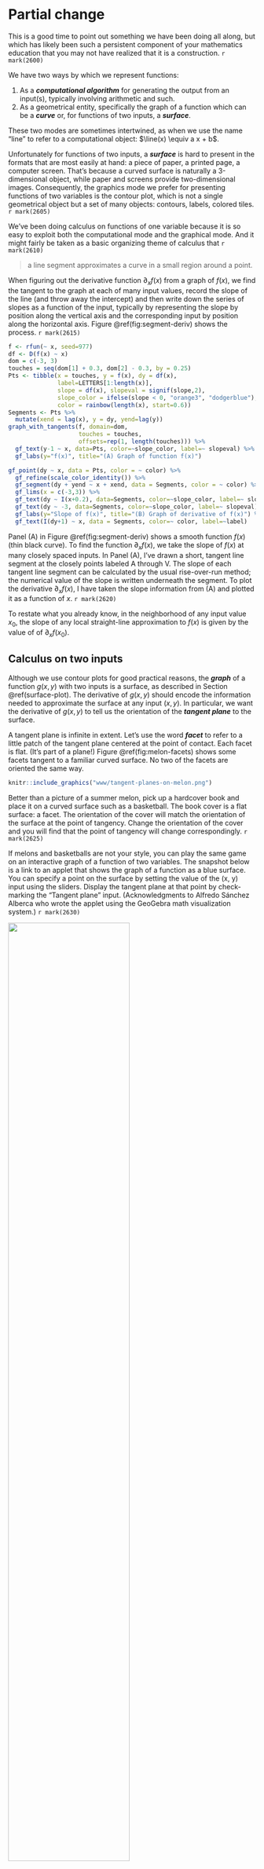 # Partial change

This is a good time to point out something we have been doing all along, but which has likely been such a persistent component of your mathematics education that you may not have realized that it is a construction. `r mark(2600)`

We have two ways by which we represent functions:

1. As a ***computational algorithm*** for generating the output from an input(s), typically involving arithmetic and such. 
2. As a geometrical entity, specifically the graph of a function which can be a ***curve*** or, for functions of two inputs, a ***surface***.

These two modes are sometimes intertwined, as when we use the name "line" to refer to a computational object: $\line(x) \equiv a x + b$.

Unfortunately for functions of two inputs, a ***surface*** is hard to present in the formats that are most easily at hand: a piece of paper, a printed page, a computer screen. That's because a curved surface is naturally a 3-dimensional object, while paper and screens provide two-dimensional images. Consequently, the graphics mode we prefer for presenting functions of two variables is the contour plot, which is not a single geometrical object but a set of many objects: contours, labels, colored tiles.  `r mark(2605)`

We've been doing calculus on functions of one variable because it is so easy to exploit both the computational mode and the graphical mode. And it might fairly be taken as a basic organizing theme of calculus that  `r mark(2610)`

> a line segment approximates a curve in a small region around a point.

When figuring out the derivative function $\partial_x f(x)$ from a graph of $f(x)$, we find the tangent to the graph at each of many input values, record the slope of the line (and throw away the intercept) and then write down the series of slopes as a function of the input, typically by representing the slope by position along the vertical axis and the corresponding input by position along the horizontal axis. Figure \@ref(fig:segment-deriv) shows the process. `r mark(2615)`

```r
f <- rfun(~ x, seed=977)
df <- D(f(x) ~ x)
dom = c(-3, 3)
touches = seq(dom[1] + 0.3, dom[2] - 0.3, by = 0.25)
Pts <- tibble(x = touches, y = f(x), dy = df(x), 
              label=LETTERS[1:length(x)],
              slope = df(x), slopeval = signif(slope,2),
              slope_color = ifelse(slope < 0, "orange3", "dodgerblue"),
              color = rainbow(length(x), start=0.6)) 
Segments <- Pts %>%
  mutate(xend = lag(x), y = dy, yend=lag(y))
graph_with_tangents(f, domain=dom, 
                    touches = touches,
                    offsets=rep(1, length(touches))) %>%
  gf_text(y-1 ~ x, data=Pts, color=~slope_color, label=~ slopeval) %>%
  gf_labs(y="f(x)", title="(A) Graph of function f(x)")

gf_point(dy ~ x, data = Pts, color = ~ color) %>%
  gf_refine(scale_color_identity()) %>%
  gf_segment(dy + yend ~ x + xend, data = Segments, color = ~ color) %>%
  gf_lims(x = c(-3,3)) %>%
  gf_text(dy ~ I(x+0.2), data=Segments, color=~slope_color, label=~ slopeval) %>%
  gf_text(dy ~ -3, data=Segments, color=~slope_color, label=~ slopeval) %>%
  gf_labs(y="Slope of f(x)", title="(B) Graph of derivative of f(x)") %>%
  gf_text(I(dy+1) ~ x, data = Segments, color=~ color, label=~label)
```

Panel (A) in Figure \@ref(fig:segment-deriv) shows a smooth function $f(x)$ (thin black curve). To find the function $\partial_x f(x)$, we take the slope of $f(x)$ at many closely spaced inputs. In Panel (A), I've drawn a short, tangent line segment at the closely points labeled A through V. The slope of each tangent line segment can be calculated by the usual rise-over-run method; the numerical value of the slope is written underneath the segment. To plot the derivative $\partial_x f(x)$, I have taken the slope information from (A) and plotted it as a function of $x$. `r mark(2620)`

To restate what you already know, in the neighborhood of any input value $x_0$, the slope of any local straight-line approximation to $f(x)$ is given by the value of of $\partial_x f(x_0)$. 

## Calculus on two inputs

Although we use contour plots for good practical reasons, the ***graph*** of a function $g(x,y)$ with two inputs is a surface, as described in Section \@ref(surface-plot). The derivative of $g(x,y)$ should encode the information needed to approximate the surface at any input $(x,y)$. In particular, we want the derivative of $g(x,y)$ to tell us the orientation of the ***tangent plane*** to the surface.

A tangent plane is infinite in extent. Let's use the word ***facet*** to refer to a little patch of the tangent plane centered at the point of contact. Each facet is flat. (It's part of a plane!) Figure \@ref(fig:melon-facets) shows some facets tangent to a familiar curved surface. No two of the facets are oriented the same way.

```r
knitr::include_graphics("www/tangent-planes-on-melon.png")
```

Better than a picture of a summer melon, pick up a hardcover book and place it on a curved surface such as a basketball. The book cover is a flat surface: a facet. The orientation of the cover will match the orientation of the surface at the point of tangency. Change the orientation of the cover and you will find that the point of tangency will change correspondingly.  `r mark(2625)`

If melons and basketballs are not your style, you can play the same game on an interactive graph of a function of two variables. The snapshot below is a link to an applet that shows the graph of a function as a blue surface. You can specify a point on the surface by setting the value of the (x, y) input using the sliders. Display the tangent plane at that point by check-marking the "Tangent plane" input. (Acknowledgments to Alfredo Sánchez Alberca who wrote the applet using the GeoGebra math visualization system.) `r mark(2630)`


<a href="https://www.geogebra.org/m/wTh7KKd3" target="_blank"><img src="www/geogebra-tangent-app.png" width="70%"></a>

 `r mark(2635)`



For the purposes of computation by eye, a contour graph of a surface can be easier to deal with. Figure \@ref(fig:whole-plot) shows the contour graph of a smoothly varying function. Three points have been labeled A, B, and C.  `r mark(2640)`


```r
g <- rfun(~ x + y, seed=382)
Pts <- tibble::tribble(
  ~ x, ~ y, ~ label,
  -1, 1, "A",
  1.5, 1.2, "B",
  -1.7, -1.7, "C"
)
P <- contour_plot(g(x, y) ~ x + y, domain(x=c(-3,3), y=c(-3,3))) %>%
  gf_text(y ~ x, data = Pts, color="orange3", label=~label) %>%
  gf_refine(coord_fixed())
dx <- D(g(x, y) ~ x)
dy <- D(g(x, y) ~ y)
xA <- -1
yA <- 1
gA <- function(x, y) {g(xA, yA) + dx(xA, yA)*(x-xA) + dy(xA,yA)*(y-yA)}
PA <- contour_plot(gA(x, y) ~ x + y, domain(x=xA + 3*c(-.1, .1), y=yA +3*c(-.1, .1))) %>%
  gf_text(y ~ x, data = Pts %>% filter(label=="A"), label=~label, color="orange3", size=12)%>%
  gf_refine(coord_fixed())
PzA <- contour_plot(g(x, y) ~ x + y, domain(x=xA + 3*c(-.1, .1), y=yA +3*c(-.1, .1))) %>%
  gf_text(y ~ x, data = Pts %>% filter(label=="A"), label=~label, color="orange3", size=12)%>%
  gf_refine(coord_fixed())

xB <- 1.5
yB <- 1.2
gB <- function(x, y) {g(xB, yB) + dx(xB, yB)*(x-xB) + dy(xB,yB)*(y-yB)}
PB<-   contour_plot(gB(x, y) ~ x + y, domain(x=c(xB-.1, xB+.1), y=c(yB-.1, yB+.1))) %>%
  gf_text(y ~ x, data = Pts %>% filter(label=="B"), label=~label, color="orange3", size=12)%>%
  gf_refine(coord_fixed())
PzB <- contour_plot(g(x, y) ~ x + y, domain(x=xB + 1*c(-.1, .1), y=yB +1*c(-.1, .1))) %>%
  gf_text(y ~ x, data = Pts %>% filter(label=="B"), label=~label, color="orange3", size=12)%>%
  gf_refine(coord_fixed())

xC <- -1.7
yC <- -1.7
gC<- function(x, y) {g(xC, yC) + dx(xC, yC)*(x-xC) + dy(xC,yC)*(y-yC)}
PC <- contour_plot(gC(x, y) ~ x + y, domain(x=c(xC-.1, xC+.1), y=c(yC-.1, yC+.1))) %>%
  gf_text(y ~ x, data = Pts %>% filter(label=="C"), label=~label, color="orange3", size=12)%>%
  gf_refine(coord_fixed())
PzC <- contour_plot(g(x, y) ~ x + y, domain(x=xC + 1*c(-.1, .1), y=yC +1*c(-.1, .1))) %>%
  gf_text(y ~ x, data = Pts %>% filter(label=="C"), label=~label, color="orange3", size=12)%>%
  gf_refine(coord_fixed())

```

```r
P
```


Zooming in on each of the marked points presents a simpler picture for each of them, although one that is different for each point. Each zoomed-in plot contains almost parallel, almost evenly spaced contours. If the surface had been exactly planar over the entire zoomed-in domain, the contours would be *exactly* parallel and exactly evenly spaced. We can approach such exact parallelness by zooming in more closely around the labeled point. `r mark(2645)`

```r
PzC
PzA
PzB
```

Just as the function $\line(x) \equiv a x + b$ describes a straight line, the function $\text{plane}(x, y) \equiv a + b x + c y$ describes a plane whose orientation is specified by the value of the parameters $b$ and $c$. `r mark(2650)`

In Figure \@ref(fig:facet-plot), the facets tangent to the original surface at A, B, and C are displayed. Comparing Figures \@ref(fig:zoomed-plot) and \@ref(fig:facet-plot) you can see that each facet has the same orientation as the surface; the contours face in the same way. `r mark(2655)`


```r
PC
PA
PB
```

Remember that the point of constructing such facets is to generalize the idea of a derivative from a function of one input $f(x)$ to functions of two and more inputs such as $g(x,y)$. Just as the derivative $\partial_x f(x_0)$ reflects the ***slope*** of the *line* tangent to the graph of $f(x)$ at $x=x_0$, our plan for the "derivative" of $g(x_0,y_0)$ is to represent the ***orientation*** of the facet tangent to the graph of $g(x,y)$  at $(x=x_0, y=y_0)$. The question for us now is what information is needed to specify an orientation. `r mark(2660)`

One clue comes from the formula for a function whose graph is a plane oriented in a particular direction:

$$\text{plane}(x,y) \equiv a + b x + cy$$

::: {.scaffolding}
To explore the roles of the parameters $b$ and $c$ in setting the orientation of the line, open a `r sandbox_link()`. The scaffolding code generates a particular instance of $\text{plane}(x,y)$ and plots it in two ways: a contour plot and a surface plot. Change the numerical values of $b$ and $c$ and observe how the orientation of the planar surface changes in the graphs. You can also see that the value of $a$ is irrelevant to the orientation of the plane, just as the intercept of a straight-line graph is irrelevant to the slope of that line. `r mark(2665)`

```r
plane <- makeFun(a + b*x + c*y ~ x + y, a = 1, b = -2.5, c = 1.6)
interactive_plot(plane(x, y) ~ x + y, domain(x=c(-2, 2), y=c(-2, 2)))
contour_plot(plane(x, y) ~ x + y, domain(x=c(-2, 2), y=c(-2, 2))) %>%
  gf_refine(coord_fixed())
```
As always it can be difficult to extract quantitative information from a surface plot. For the example here, you can see that the high-point on the surface is when $x$ is most negative and $y$ is most positive. Compare that to the contour plot to verify that that two modes are displaying the same surface. `r mark(2670)`


(Note: The `gf_refine(coord_fixed())` part of the contour-plot command makes numerical intervals on the horizontal and vertical axes have the same length.)
:::

An instructive experience is to pick up a rigid, flat object, for instance a smartphone or hardcover book. Hold the object level with pinched fingers at the mid-point of each of the short ends, as shown in Figure \@ref(fig:hold-book) (left).  `r mark(2675)`

```r
knitr::include_graphics("www/level-book.png")
knitr::include_graphics("www/rotated-book.png")
knitr::include_graphics("www/tipped-book.png")
```
You can tip the object in one direction by raising or lowering one hand. (middle picture) And you can tip the object in the other coordinate direction by rotating the object around the line joining the points grasped by the left and right hands. (right picture) By combining these two motions, you can orient the surface of the object in a wide range of directions. `r mark(2680)`

The purpose of this lesson is to show that two-numbers are sufficient to dictate the orientation of a plane. In terms of Figure \@ref(fig:hold-book) these are 1) the amount that one hand is raised relative to the other and 2) the angle of rotation around the hand-to-hand axis. `r mark(2685)`

Similarly, in the formula for a plane, the orientation is set by two numbers, $b$ and $c$ in $\text{plane}(x, y) \equiv a + b x + c y$.

How to find the right $b$ and $c$ for the tangent facet to a function $g(x,y)$ at a specific input $(x_0, y_0)$? Taking slices of $g(x,y)$ provides the answer. In particular, these two slices:
$\text{slice}_1(x) \equiv g(x, y_0) = a + b\, x + c\, y_0 \\ \text{slice}_2(y) \equiv g(x_0, y) = a + b x_0 + c\, y$

Look carefully at the formulas for the slices. In $\text{slice}_1(x)$, the value of $y$ is being held constant at $y=y_0$. Similarly, in $\text{slice}_2(y)$ the value of $x$ is held constant at $x=x_0$.  `r mark(2690)`

The parameters $b$ and $c$ can be read out from the derivatives of the respective slices:

$$b = \partial_x \text{slice}_1(x)\left.\strut\right|_{x=x_0} \ \ \text{and}\ \ c=\partial_y \text{slice}_2(y)\left.\strut\right|_{y=y_0}$$
These derivatives of slice functions are called ***partial derivatives***. The word "partial" refers to examining just one input at a time. Here, we're evaluating the partial derivative functions at a specific inputs, $x=x_0$ or $y=y_0$. `r mark(2695)`

You don't need to create the slices explicitly in order to calculate the partial derivatives. 
Simply differentiate $g(x, y)$ with respect to $x$ in order to get parameter $b$ and differentiate $g(x, y)$ with respect to $y$ to get parameter $c$. To demonstrate, we'll make use of the ***sum*** rule:
$$\partial_x g(x, y) = \underbrace{\partial_x a}_{=0} + \underbrace{\partial_x b x}_{=b} + \underbrace{\partial_x cy}_{=0} = b$$
Similarly, $$\partial_y g(x, y) = \underbrace{\partial_y a}_{=0} + \underbrace{\partial_y b x}_{=0} + \underbrace{\partial_y cy}_{=c} = c$$

::: {.takenote}
Get in the habit of noticing the subscript on the differentiation symbol $\partial$. When taking, for instance, $\partial_y f(x,y,z, \ldots)$, all variables other than $y$ are to be ***held constant***. Some examples: `r mark(2700)`

$$\partial_y 3 x^2 = 0\ \ \text{but}\ \ \ 
\partial_x 3 x^2 = 6x\\
\ \\
\partial_y 2 x^2 y = 2x^2\ \ \text{but}\ \ \
\partial_x 2 x^2 y = 4 x y
$$
:::


## All other things being equal ...

Recall that the derivative of a function of one variable, say, $\partial_x f(x)$ tells you, at each possible value of the input $x$, how much the output will change proportional to a small change in the value of the input. This is exactly what the first-order polynomial approximation (that is, the ***linear approximation***), is saying: for small $dx$, $$f(x+dx) = f(x) + \partial_x f(x) \times dx$$
The same logic applies for functions of two inputs:
$$g(x + \color{magenta}{dx}, y) = g(x,y) + \color{magenta}{\partial_x} g(x,y) \times \color{magenta}{dx}\\
\text{and} \\
g(x, y+\color{brown}{dy}) = g(x,y) + \color{brown}{\partial_y} g(x,y) \times \color{brown}{dy}$$

Each of these statements is about *changing one input* while *holding the other input(s) constant*. Or, as the more familiar expression goes, "The effect of changing one input  **all other things being equal**. `r mark(2705)`



::: {.objectives}
```r
state_objective("Deriv-4a", "Understand that there are many different slopes at any point of a non-constant function of 2 or more variables.")
state_objective("Deriv-4b", "Calculate partial derivatives on a contour plot")
state_objective("Deriv-4c", "Understand \"partial derivative\" as \"changing one input while holding constant all the other inputs.\"")
state_objective("Deriv-8b", "Calculate partial derivatives by \"changing one input while holding constant all the other inputs.\"")
state_objective("Deriv-4d", "Know the three properties of gradient vectors")
```
:::

Everything we've said about differentiation rules applies not just to functions of one input, $f(x)$, but to functions with two or more inputs, $g(x,y)$, $h(x,y,z)$ and so on.  `r mark(2710)`

## Gradient vector

For functions of two inputs, there are two partial derivatives. For functions of three inputs, there are three partial derivatives. We can, of course, collect the partial derivatives into Cartesian coordinate form. This collection is called the ***gradient vector***. `r mark(2715)`

Just as our notation for differences ($\cal D$) and derivatives ($\partial$) involves unusual typography on the letter "D," the notation for the gradient involves such unusual typography although this time on $\Delta$, the Greek version of "D." For the gradient symbol, turn $\Delta$ on its head: $\nabla$. That is,
$$\nabla g(x,y) \equiv \left(\stackrel\strut\strut\delta_x g(x,y), \ \ \delta_y g(x,y)\right)$$

Note that $\nabla g(x,y)$ is a function of both $x$ and $y$, so in general the gradient vector differs from place to place in the function's domain.

The graphics convention for drawing a gradient vector for a particular input, that is, $\nabla g(x_0, y_0)$, puts an arrow with its root at $(x_0, y_0)$, pointing in direction $\nabla g(x_0, y_0)$, as in Figure \@ref(fig:one-grad-arrow). `r mark(2720)`

```r
graw <- rfun( ~ x + y, seed=562)
g <- makeFun(graw(x, y)  ~ x & y)
contour_plot(g(x, y+.2) ~ x + y, domain(x=c(-2,2), y=c(0, 4))) %>%
  gf_text(2 ~ 1, label= ~"(x=1,y=2)", color="orange3", hjust=0, vjust=-0.50) %>%
  gradient_plot(g(x, y) ~ x + y, domain(x=c(1,2), y=c(2, 3)), npts=1, color="orange3", alpha=1) %>%
  gf_refine(coord_fixed())
```

A ***gradient field*** (see Figure \@ref(fig:gradient-field-A)) is the value of the gradient vector at each point in the function's domain. Graphically, in order to prevent over-crowding, the vectors are drawn at discrete points. The lengths of the drawn vectors are set proportional to the numerical length of $\nabla g(x, y)$, so a short vector means the surface is relatively level, a long vector means the surface is relatively steep.  `r mark(2725)`

```r
contour_plot(g(x, y+.2) ~ x + y, domain(x=c(-2,2), y=c(0, 4))) %>%
  gradient_plot(g(x, y) ~ x + y, color="orange3", alpha=1) %>%
  gf_refine(coord_fixed())
```

`r insert_calcZ_exercise("XX.XX", "9iowVB", "Exercises/Diff/partial-purple.Rmd")`

`r insert_calcZ_exercise("XX.XX", "qdkw", "Exercises/Diff/partial-tan.Rmd")`

`r insert_calcZ_exercise("XX.XX", "uekses", "Exercises/Diff/partial-doctor.Rmd")`

`r insert_calcZ_exercise("XX.XX", "wkd83", "Exercises/Diff/gradient-field-red.Rmd")`

`r insert_calcZ_exercise("XX.XX", "lkwciw", "Exercises/Diff/gradient-field-blue.Rmd")`

`r insert_calcZ_exercise("XX.XX", "xdkw", "Exercises/Diff/gradient-field-orange.Rmd")`

`r insert_calcZ_exercise("XX.XX", "kelxlB", "Exercises/Diff/gradient-field-pink.Rmd")`

`r insert_calcZ_exercise("XX.XX", "ticlw", "Exercises/Diff/gradient-field-violet.Rmd")`


`r insert_calcZ_exercise("XX.XX", "vkdlw", "Exercises/Diff/partial-house.Rmd")`

`r insert_calcZ_exercise("XX.XX", "72ldw", "Exercises/Diff/spider-blow-lamp.Rmd")`


`r insert_calcZ_exercise("XX.XX", "oekse", "Exercises/Diff/grass-grows-red.Rmd")`


`r insert_calcZ_exercise("XX.XX", "slexs", "Exercises/Diff/grass-grows-blue.Rmd")`


`r insert_calcZ_exercise("XX.XX", "uifJjv", "Exercises/Diff/aspen-let-cotton.Rmd")`

## Algorithmic optimization

In Chapter \@ref(optim-and-shape) we explored how to find an argmin of a function $f(x)$ with one input. Finding the argmin is easy and intuitive if you have a graph of $f(x)$: just look for the top of the hill. 

Figure \@ref(fig:optim-hill) shows an example. With a bit of practice you can see that the "top of the hill" is at roughly $(x=1, y=1)$ whereat the function takes on a value somewhat larger than 16. 

```r
graw <- rfun( ~ x + y, seed=68)
g <- makeFun(-graw(x, y)  ~ x & y)
contour_plot(g(x, y+.2) ~ x + y, domain(x=c(-2,2), y=c(-2, 2))) %>%
  gradient_plot(g(x, y) ~ x + y, color="orange3", alpha=0.25) %>%
  gf_refine(coord_fixed())
```
Many optimization problems involve objective functions with several or many inputs. Regrettably, it becomes very difficult to graph functions with 3 or more inputs. So, we can't rely on our visual intuition to find the top of the hill.

The key to optimization problems with many inputs is the derivative of the function. Figure \@ref(fig:optim-hill2) shows the gradient field of the same terrain graphed in Figure \@ref(fig:optim-hill). Even without seeing the surface or the contours, you can get to the top of the hill by picking a starting point and following the contours. Since there can be many hills in a complicated terrain, this approach will get you to the one "closest" to your starting point. In practice, modelers repeat the method for many different starting points until they reach a hilltop that's high enough for their purposes.

```r
gradient_plot(g(x, y) ~ x + y, 
  domain(x=c(-2,2), y=c(-2, 2)), 
  color="orange3", alpha=1) %>%
  gf_refine(coord_fixed())
```
Let's lay out the algorithm for using the gradient to find an argmax. In every optimization problem we assume we know the objective function $g(x, y, z, ...)$ and can compute the output of the function for any valid inputs.

**Step 1** We pick two starting points near to each other: ${\mathbf X}_0 = (x_0, y_0, z_0, \ldots)$ and ${\mathbf{X}_2 = (x_1, y_1, z_1, \ldots)$. (We're using the names ${\mathbf X}_0$ and ${\mathbf X}_1$ to denote the starting points, just as we might denote a place on Earth by a name like "Chicago." 

**Step 2** By evaluating $g()$ at ${\mathbf X}_0$ and ${\mathbf X}_1$ we can find the gradient vector near ${\mathbf X}_1$. 

$$\partial_\color{magenta}{x} g({\mathbf X}_1) \equiv \partial_\color{magenta}{x} g(x_1, y_1, z_1, \ldots) = \frac{g(\color{magenta}{x_1}, y_1, z_1, \ldots) - g(\color{magenta}{x_0}, y_1, z_1, \ldots)}{\color{magenta}{x_1 - x_0}}\\
\,\\
\partial_\color{brown}{y} g({\mathbf X}_1) \equiv\partial_\color{brown}{y} g(x_1, y_1, z_1, \ldots) = \frac{g(x_1, \color{brown}{y_1}, z_1, \ldots) - g(x_1, \color{brown}{y_0}, z_1, \ldots)}{\color{brown}{y_1 - y_0}}\\
\,\\
\partial_\color{darkorange}{z} g({\mathbf X}_1) \equiv\partial_\color{darkorange}{z} g(x_1, y_1, z_1, \ldots) = \frac{g(x_1, y_1, \color{darkorange}{z_1}, \ldots) - g(x_1, y_1, \color{darkorange}{z_0}, \ldots)}{\color{darkorange}{z_1 - z_0}}\\
\,\\
\ldots$$

**Step 3** Pick a small number $h$ and compute the coordinates of a new point $${\mathbf X}_2 \equiv (
\color{magenta}{x_1} + h \partial_{\color{magenta}{x}} g({\mathbf X}_1), 
\color{brown}{y_1} + h \partial_{\color{brown}{y}} g({\mathbf X}_1), 
\color{darkorange}{z_1} + h \partial_{\color{darkorange}{z}} g({\mathbf X}_1), \ldots) $$
${\mathbf X}_2$ is located a small distance from ${\mathbf X}_1$ in the direction of the gradient vector. 

**Step 4** If $g({\mathbf X}_2) \approx g({\mathbf X}_1)$ then the gradient vector must be very close to zero. We can stop the algorithm, giving the argmax result as ${\mathbf X}_2$. Otherwise, go back to Step 2, but using ${\mathbf X}_1$ in place of ${\mathbf X}_0$ and using ${\mathbf{X}_2}$ in place of ${\mathbf{X}_1}$. 

There are many variations on this algorithm that seek to reduce the number of calculations, avoid overstepping the argmax, etc. Collectively, the algorithms are called ***gradient ascent*** or, in more familiar language, "walking uphill one step at a time."

`r insert_calcZ_exercise("XX.XX", "kcblMf", "Exercises/Diff/pony-run-bed.Rmd")`
